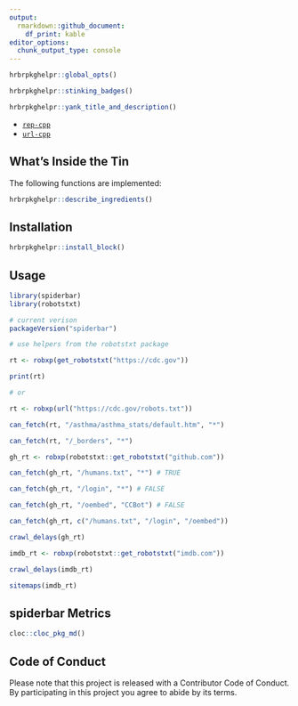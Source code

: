 ```yaml
---
output: 
  rmarkdown::github_document:
    df_print: kable
editor_options: 
  chunk_output_type: console
---
```

```r
hrbrpkghelpr::global_opts()
```

```r
hrbrpkghelpr::stinking_badges()
```

```r
hrbrpkghelpr::yank_title_and_description()
```

- [`rep-cpp`](https://github.com/seomoz/rep-cpp)
- [`url-cpp`](https://github.com/seomoz/url-cpp)

## What's Inside the Tin

The following functions are implemented:

```r
hrbrpkghelpr::describe_ingredients()
```

## Installation

```r
hrbrpkghelpr::install_block()
```

## Usage

```r
library(spiderbar)
library(robotstxt)

# current verison
packageVersion("spiderbar")

# use helpers from the robotstxt package

rt <- robxp(get_robotstxt("https://cdc.gov"))

print(rt)

# or 

rt <- robxp(url("https://cdc.gov/robots.txt"))

can_fetch(rt, "/asthma/asthma_stats/default.htm", "*")

can_fetch(rt, "/_borders", "*")

gh_rt <- robxp(robotstxt::get_robotstxt("github.com"))

can_fetch(gh_rt, "/humans.txt", "*") # TRUE

can_fetch(gh_rt, "/login", "*") # FALSE

can_fetch(gh_rt, "/oembed", "CCBot") # FALSE

can_fetch(gh_rt, c("/humans.txt", "/login", "/oembed"))

crawl_delays(gh_rt)

imdb_rt <- robxp(robotstxt::get_robotstxt("imdb.com"))

crawl_delays(imdb_rt)

sitemaps(imdb_rt)
```

## spiderbar Metrics

```r
cloc::cloc_pkg_md()
```

## Code of Conduct

Please note that this project is released with a Contributor Code of Conduct. By participating in this project you agree to abide by its terms.